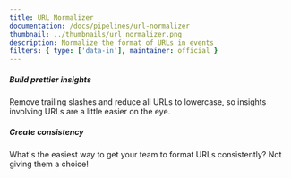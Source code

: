 ```yaml
---
title: URL Normalizer
documentation: /docs/pipelines/url-normalizer
thumbnail: ../thumbnails/url_normalizer.png
description: Normalize the format of URLs in events
filters: { type: ['data-in'], maintainer: official }
---
```


<Section
    divider={false}
    title="Normalize the format of URLs, so that you can more easily study them in PostHog without worrying about inconsistent casing!"
    size="full"
    cols={2}
>
    <div>
        <h5>Build prettier insights</h5>
        <p>Remove trailing slashes and reduce all URLs to lowercase, so insights involving URLs are a little easier on the eye.</p>
    </div>
    <div>
        <h5>Create consistency</h5>
        <p>What's the easiest way to get your team to format URLs consistently? Not giving them a choice!</p>
    </div>
</Section>

<TutorialsSlider topic="normalizer" />

<Documentation />
